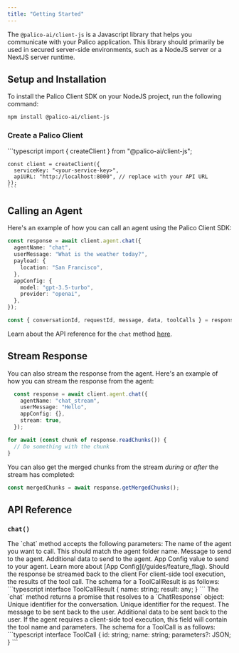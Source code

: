 ```yaml
---
title: "Getting Started"
---
```



The `@palico-ai/client-js` is a Javascript library that helps you communicate with your Palico application. This library should primarily be used in secured server-side environments, such as a NodeJS server or a NextJS server runtime.

## Setup and Installation

To install the Palico Client SDK on your NodeJS project, run the following command:

```bash
npm install @palico-ai/client-js
```

### Create a Palico Client

<Steps>
  <Step title="Generate a Service Key">
    <GenerateServiceKeyFragment />
  </Step>
  <Step title="Create a Palico Client">
    ```typescript
    import { createClient } from "@palico-ai/client-js";

    const client = createClient({
      serviceKey: "<your-service-key>",
      apiURL: "http://localhost:8000", // replace with your API URL
    });
    ```

  </Step>
</Steps>

## Calling an Agent
Here's an example of how you can call an agent using the Palico Client SDK:
```typescript
const response = await client.agent.chat({
  agentName: "chat",
  userMessage: "What is the weather today?",
  payload: {
    location: "San Francisco",
  },
  appConfig: {
    model: "gpt-3.5-turbo",
    provider: "openai",
  },
});

const { conversationId, requestId, message, data, toolCalls } = response;
```

Learn about the API reference for the `chat` method [here](#api-reference).

## Stream Response
You can also stream the response from the agent. Here's an example of how you can stream the response from the agent:
```typescript
  const response = await client.agent.chat({
    agentName: "chat_stream",
    userMessage: "Hello",
    appConfig: {},
    stream: true,
  });

for await (const chunk of response.readChunks()) {
  // Do something with the chunk
}
```

You can also get the merged chunks from the stream _during_ or _after_ the stream has completed:
```typescript
const mergedChunks = await response.getMergedChunks();
```

## API Reference

### `chat()`
<Card title="Input">
  The `chat` method accepts the following parameters:
  <ResponseField name="agentName" type="string" required>
    The name of the agent you want to call. This should match the agent folder name.
  </ResponseField>
  <ResponseField name="userMessage" type="string" required>
    Message to send to the agent.
  </ResponseField>
  <ResponseField name="payload" type="json">
    Additional data to send to the agent.
  </ResponseField>
  <ResponseField name="appConfig" type="json">
    App Config value to send to your agent. Learn more about [App Config](/guides/feature_flag).
  </ResponseField>
  <ResponseField name="stream" type="boolean">
    Should the response be streamed back to the client
  </ResponseField>
  <ResponseField name="toolCallResults" type="ToolCallResult[]">
    For client-side tool execution, the results of the tool call. The schema for a ToolCallResult is as follows:
    ```typescript
    interface ToolCallResult {
      name: string;
      result: any;
    }
    ```
  </ResponseField>
</Card>

<Card title="Output (Non-Streaming)">
  The `chat` method returns a promise that resolves to a `ChatResponse` object:
  <ResponseField name="conversationId" type="string" required>
    Unique identifier for the conversation.
  </ResponseField>
  <ResponseField name="requestId" type="string" required>
    Unique identifier for the request.
  </ResponseField>
  <ResponseField name="message" type="string">
    The message to be sent back to the user.
  </ResponseField>
  <ResponseField name="data" type="json">
    Additional data to be sent back to the user.
  </ResponseField>
  <ResponseField name="toolCalls" type="ToolCall[]">
    If the agent requires a client-side tool execution, this field will contain the tool name and parameters. The schema for a ToolCall is as follows:
    ```typescript
    interface ToolCall {
      id: string;
      name: string;
      parameters?: JSON;
    }
    ```
  </ResponseField>
</Card>